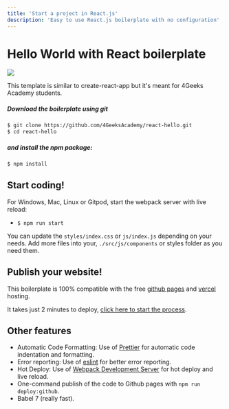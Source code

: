 ```yaml
---
title: 'Start a project in React.js'
description: 'Easy to use React.js boilerplate with no configuration'
---
```


# Hello World with React boilerplate

<p>
  <a href="https://gitpod.io#https://github.com/4GeeksAcademy/react-hello.git"><img src="https://raw.githubusercontent.com/4GeeksAcademy/react-hello/master/open-in-gitpod.svg?sanitize=true" />
  </a>
</p>

This template is similar to create-react-app but it's meant for 4Geeks Academy students.

##### Download the boilerplate using git

```bash
$ git clone https://github.com/4GeeksAcademy/react-hello.git
$ cd react-hello
```

##### and install the npm package:
```bash
$ npm install
```

## Start coding!

For Windows, Mac, Linux or Gitpod, start the webpack server with live reload:
- `$ npm run start`

You can update the `styles/index.css` or `js/index.js` depending on your needs.
Add more files into your, `./src/js/components` or styles folder as you need them.

## Publish your website!

This boilerplate is 100% compatible with the free [github pages](https://pages.github.com/) and [vercel](https://vercel.com/) hosting.

It takes just 2 minutes to deploy, [click here to start the process](https://github.com/4GeeksAcademy/react-hello/blob/master/docs/DEPLOY.md).

## Other features

- Automatic Code Formatting: Use of [Prettier](https://prettier.io/) for automatic code indentation and formatting.
- Error reporting: Use of [eslint](https://eslint.org/) for better error reporting.
- Hot Deploy: Use of [Webpack Development Server](https://webpack.js.org/configuration/dev-server/) for hot deploy and live reload.
- One-command publish of the code to Github pages with `npm run deploy:github`.
- Babel 7 (really fast).
